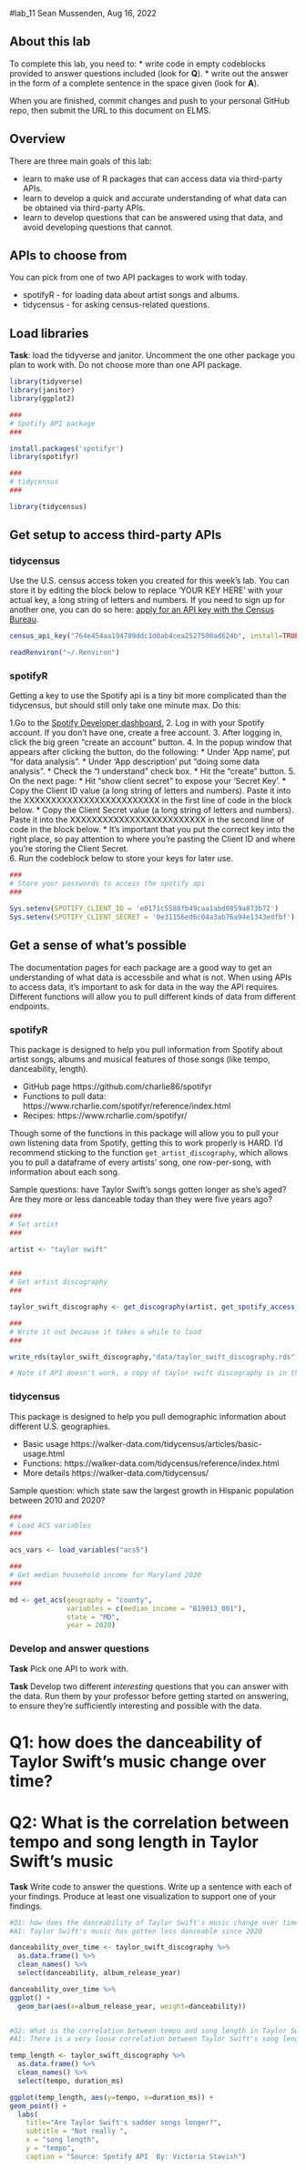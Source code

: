 #lab_11
Sean Mussenden, Aug 16, 2022

## About this lab

To complete this lab, you need to:
* write code in empty codeblocks provided to answer questions included (look for **Q**).
* write out the answer in the form of a complete sentence in the space given (look for **A**).

When you are finished, commit changes and push to your personal GitHub repo, then submit the URL to this document on ELMS.

## Overview

There are three main goals of this lab:

* learn to make use of R packages that can access data via third-party APIs.
* learn to develop a quick and accurate understanding of what data can be obtained via third-party APIs. 
* learn to develop questions that can be answered using that data, and avoid developing questions that cannot. 

## APIs to choose from

You can pick from one of two API packages to work with today. 

* spotifyR - for loading data about artist songs and albums.
* tidycensus - for asking census-related questions.

## Load libraries

**Task**: load the tidyverse and janitor.  Uncomment the one other package you plan to work with.  Do not choose more than one API package.

```r
library(tidyverse)
library(janitor)
library(ggplot2)

###
# Spotify API package
###

install.packages('spotifyr')
library(spotifyr)

###
# tidycensus
###

library(tidycensus)

```

## Get setup to access third-party APIs

### tidycensus

Use the U.S. census access token you created for this week's lab.  You can store it by editing the block below to replace 'YOUR KEY HERE' with your actual key, a long string of letters and numbers. If you need to sign up for another one, you can do so here:  [apply for an API key with the Census Bureau](https://api.census.gov/data/key_signup.html). 

```r
census_api_key("764e454aa194789ddc1d0ab4cea2527500ad624b", install=TRUE, overwrite=TRUE)

readRenviron("~/.Renviron")
```

### spotifyR

Getting a key to use the Spotify api is a tiny bit more complicated than the tidycensus, but should still only take one minute max. Do this:

1.Go to the [Spotify Developer dashboard.](https://developer.spotify.com/dashboard/)
2. Log in with your Spotify account.  If you don't have one, create a free account. 
3. After logging in, click the big green "create an account" button.
4. In the popup window that appears after clicking the button, do the following:
  * Under 'App name', put "for data analysis".
  * Under 'App description' put "doing some data analysis".
  * Check the "I understand" check box.
  * Hit the "create" button.
5. On the next page:
  * Hit "show client secret" to expose your 'Secret Key'.
  * Copy the Client ID value (a long string of letters and numbers).  Paste it into the XXXXXXXXXXXXXXXXXXXXXXXXX in the first line of code in the block below.
  * Copy the Client Secret value (a long string of letters and numbers). Paste it into the XXXXXXXXXXXXXXXXXXXXXXXXX in the second line of code in the block below. 
  * It's important that you put the correct key into the right place, so pay attention to where you're pasting the Client ID and where you're storing the Client Secret.  
6. Run the codeblock below to store your keys for later use. 

```r

###
# Store your passwords to access the spotify api
###

Sys.setenv(SPOTIFY_CLIENT_ID = 'e0171c5588fb49caa1abd0859a873b72')
Sys.setenv(SPOTIFY_CLIENT_SECRET = '0e31156ed6c04a3ab76a94e1343edfbf')

```

## Get a sense of what's possible

The documentation pages for each package are a good way to get an understanding of what data is accessbile and what is not. When using APIs to access data, it's important to ask for data in the way the API requires. Different functions will allow you to pull different kinds of data from different endpoints. 

### spotifyR

This package is designed to help you pull information from Spotify about artist songs, albums and musical features of those songs (like tempo, danceability, length). 

* GitHub page https://github.com/charlie86/spotifyr
* Functions to pull data: https://www.rcharlie.com/spotifyr/reference/index.html
* Recipes: https://www.rcharlie.com/spotifyr/

Though some of the functions in this package will allow you to pull your own listening data from Spotify, getting this to work properly is HARD.  I'd recommend sticking to the function  `get_artist_discography`, which allows you to pull a dataframe of every artists' song, one row-per-song, with information about each song. 

Sample questions: have Taylor Swift's songs gotten longer as she's aged?  Are they more or less danceable today than they were five years ago?

```r

###
# Set artist
###

artist <- "taylor swift"


###
# Get artist discography
###

taylor_swift_discography <- get_discography(artist, get_spotify_access_token())

###
# Write it out because it takes a while to load
###

write_rds(taylor_swift_discography,"data/taylor_swift_discography.rds")

# Note if API doesn't work, a copy of taylor swift discography is in the data folder for loading.

```

### tidycensus

This package is designed to help you pull demographic information about different U.S. geographies.

* Basic usage https://walker-data.com/tidycensus/articles/basic-usage.html
* Functions: https://walker-data.com/tidycensus/reference/index.html
* More details https://walker-data.com/tidycensus/

Sample question: which state saw the largest growth in Hispanic population between 2010 and 2020?

```r

###
# Load ACS variables
###

acs_vars <- load_variables("acs5")

###
# Get median household income for Maryland 2020
###

md <- get_acs(geography = "county",
              variables = c(median_income = "B19013_001"),
              state = "MD",
              year = 2020) 


```

### Develop and answer questions

**Task** Pick one API to work with. 

**Task** Develop two different *interesting* questions that you can answer with the data. Run them by your professor before getting started on answering, to ensure they're sufficiently interesting and possible with the data. 

# Q1: how does the danceability of Taylor Swift's music change over time?
# Q2: What is the correlation between tempo and song length in Taylor Swift's music

**Task** Write code to answer the questions.  Write up a sentence with each of your findings. Produce at least one visualization to support one of your findings. 

```r
#Q1: how does the danceability of Taylor Swift's music change over time?
#A1: Taylor Swift's music has gotten less danceable since 2020

danceability_over_time <- taylor_swift_discography %>%
  as.data.frame() %>%
  clean_names() %>%
  select(danceability, album_release_year)

danceability_over_time %>%
ggplot() +
  geom_bar(aes(x=album_release_year, weight=danceability))


#Q2: What is the correlation between tempo and song length in Taylor Swift's music
#A1: There is a very loose correlation between Taylor Swift's song length and tempo. It seems that low tempo songs may actually be shorter than tracks with higher tempos. 

temp_length <- taylor_swift_discography %>%
  as.data.frame() %>%
  clean_names() %>%
  select(tempo, duration_ms)

ggplot(temp_length, aes(y=tempo, x=duration_ms)) +
geom_point() +
  labs(
    title="Are Taylor Swift's sadder songs longer?",
    subtitle = "Not really ",
    x = "song length",
    y = "tempo",
    caption = "Source: Spotify API  By: Victoria Stavish")
  


```

